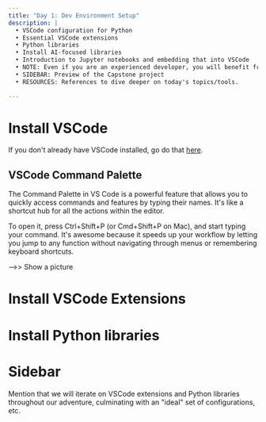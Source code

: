 ```yaml
---
title: "Day 1: Dev Environment Setup"
description: |
  • VSCode configuration for Python 
  • Essential VSCode extensions
  • Python libraries
  • Install AI-focused libraries 
  • Introduction to Jupyter notebooks and embedding that into VSCode 
  • NOTE: Even if you are an experienced developer, you will benefit from the VSCode and AI libraries details
  • SIDEBAR: Preview of the Capstone project
  • RESOURCES: References to dive deeper on today's topics/tools.

---
```


# Install VSCode

If you don't already have VSCode installed, go do that [here](https://code.visualstudio.com/).

## VSCode Command Palette

The Command Palette in VS Code is a powerful feature that allows you to quickly access
commands and features by typing their names. It's like a shortcut hub for all the actions
within the editor.

To open it, press Ctrl+Shift+P (or Cmd+Shift+P on Mac), and start typing your command. It's
awesome because it speeds up your workflow by letting you jump to any function without
navigating through menus or remembering keyboard shortcuts.

-->> Show a picture

# Install VSCode Extensions


# Install Python libraries


# Sidebar

Mention that we will iterate on VSCode extensions and Python libraries throughout our 
adventure, culminating with an "ideal" set of configurations, etc. 
